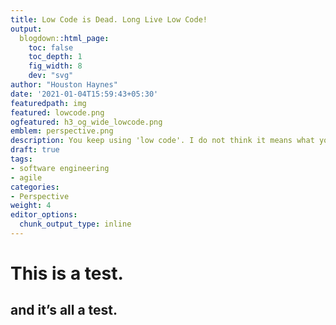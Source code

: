 ```yaml
---
title: Low Code is Dead. Long Live Low Code!
output:
  blogdown::html_page:
    toc: false
    toc_depth: 1
    fig_width: 8
    dev: "svg"
author: "Houston Haynes"
date: '2021-01-04T15:59:43+05:30'
featuredpath: img
featured: lowcode.png
ogfeatured: h3_og_wide_lowcode.png
emblem: perspective.png
description: You keep using 'low code'. I do not think it means what you think it means.
draft: true
tags:
- software engineering
- agile
categories: 
- Perspective
weight: 4
editor_options: 
  chunk_output_type: inline
---
```

# This is a test.

## and it's all a test.